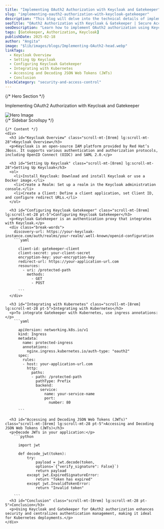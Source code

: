 ```yaml
---
title: "Implementing OAuth2 Authorization with Keycloak and Gatekeeper"
slug: "implementing-oauth2-authorization-with-keycloak-gatekeeper"
description: "This blog will delve into the technical details of implementing OAuth2 authorization using Keycloak as the identity and access management (IAM) solution, and Keycloak Gatekeeper as the authentication proxy. This setup is particularly useful for securing web applications deployed in a Kubernetes environment."
seoTitle: "OAuth2 Authorization with Keycloak & Gatekeeper | Secure Access Guide | Improwised Tech"
seoDescription: "Learn how to implement OAuth2 authorization using Keycloak and Gatekeeper for secure IAM. Step-by-step guide to robust authentication and access control."
tags: [Gatekeeper, Authorization, Keycloak]
publishDate: 2025-02-18
author: "Angita"
image: "$lib/images/blogs/Implementing-OAuth2-head.webp"
linkTags:
  - Keycloak Overview
  - Setting Up Keycloak
  - Configuring Keycloak Gatekeeper
  - Integrating with Kubernetes
  - Accessing and Decoding JSON Web Tokens (JWTs)
  - Conclusion
blockCategory: "security-and-access-control"
---
```




<div class="blog-details relative">
  {/* Hero Section */}
  <div class="flex flex-col items-center justify-center">
    <p>Implementing OAuth2 Authorization with Keycloak and Gatekeeper</p>
    <Image src={blogImageInner} alt="Hero Image" class="w-auto py-20" />
  </div>

  <div class="grid grid-cols-1 lg:grid-cols-[400px_1fr] gap-6">
    {/* Sidebar Scrollspy */}
    <Sidebar insideMdx="inside" />

    {/* Content */}
    <div>
      <h3 id="Keycloak Overview" class="scroll-mt-[8rem] lg:scroll-mt-28">Keycloak Overview</h3>
      <p>Keycloak is an open-source IAM platform provided by Red Hat’s JBoss. It supports various authentication and authorization protocols, including OpenID Connect (OIDC) and SAML 2.0.</p>
      
      <h3 id="Setting Up Keycloak" class="scroll-mt-[8rem] lg:scroll-mt-28">Setting Up Keycloak</h3>
      <ol>
        <li>Install Keycloak: Download and install Keycloak or use a Docker image.</li>
        <li>Create a Realm: Set up a realm in the Keycloak administration console.</li>
        <li>Create a Client: Define a client application, set Client ID, and configure redirect URLs.</li>
      </ol>

      <h3 id="Configuring Keycloak Gatekeeper" class="scroll-mt-[8rem] lg:scroll-mt-28 pt-5">Configuring Keycloak Gatekeeper</h3>
      <p>Keycloak Gatekeeper is an authentication proxy that integrates with Keycloak.</p>
      <div class="break-words">
        discovery-url: https://your-keycloak-instance.com/auth/realms/your-realm/.well-known/openid-configuration
        ```yaml

          client-id: gatekeeper-client
          client-secret: your-client-secret
          encryption-key: your-encryption-key
          redirect-url: https://your-application-url.com
          resources:
            - uri: /protected-path
              methods:
                - GET
                - POST
          
          ```
      </div>
      
      <h3 id="Integrating with Kubernetes" class="scroll-mt-[8rem] lg:scroll-mt-28 pt-5">Integrating with Kubernetes</h3>
      <p>To integrate Gatekeeper with Kubernetes, use ingress annotations:</p>
        ```yaml

          apiVersion: networking.k8s.io/v1
          kind: Ingress
          metadata:
            name: protected-ingress
            annotations:
              nginx.ingress.kubernetes.io/auth-type: "oauth2"
          spec:
            rules:
            - host: your-application-url.com
              http:
                paths:
                - path: /protected-path
                  pathType: Prefix
                  backend:
                    service:
                      name: your-service-name
                      port:
                        number: 80
                        
          ```

      <h3 id="Accessing and Decoding JSON Web Tokens (JWTs)" class="scroll-mt-[8rem] lg:scroll-mt-28 pt-5">Accessing and Decoding JSON Web Tokens (JWTs)</h3>
      <p>Decode JWTs in your application:</p>
        ```python

          import jwt

          def decode_jwt(token):
              try:
                  payload = jwt.decode(token, 
                  options=`{"verify_signature": False}`)
                  return payload
              except jwt.ExpiredSignatureError:
                  return "Token has expired"
              except jwt.InvalidTokenError:
                  return "Invalid token"
          
        ```
      <h3 id="Conclusion" class="scroll-mt-[8rem] lg:scroll-mt-28 pt-5">Conclusion</h3>
      <p>Using Keycloak and Gatekeeper for OAuth2 authorization enhances security and centralizes authentication management, making it ideal for Kubernetes deployments.</p>
    </div>
  </div>
</div>